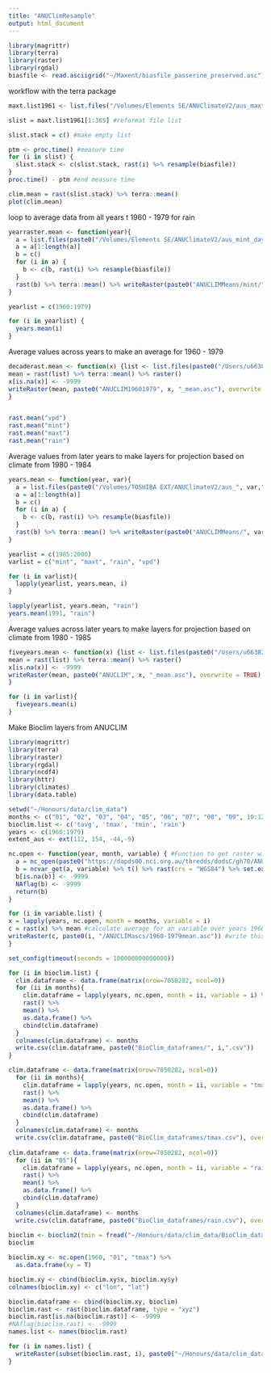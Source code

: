 ```yaml
---
title: "ANUClimResample"
output: html_document
---
```


```r
library(magrittr)
library(terra)
library(raster)
library(rgdal)
biasfile <- read.asciigrid("~/Maxent/biasfile_passerine_preserved.asc") %>% rast

```


workflow with the terra package
```r
maxt.list1961 <- list.files("/Volumes/Elements SE/ANUClimateV2/aus_maxt_day_v2_stable/1961/", pattern = ".flt", full.names = T)

slist = maxt.list1961[1:365] #reformat file list

slist.stack = c() #make empty list 

ptm <- proc.time() #measure time 
for (i in slist) {
  slist.stack <- c(slist.stack, rast(i) %>% resample(biasfile))
}
proc.time() - ptm #end measure time 

clim.mean = rast(slist.stack) %>% terra::mean()
plot(clim.mean)


```

loop to average data from all years t 1960 - 1979 for rain
```r

yearraster.mean <- function(year){
  a = list.files(paste0("/Volumes/Elements SE/ANUClimateV2/aus_mint_day_v2_stable/", year), pattern = ".flt", full.names = T)
  a = a[1:length(a)]
  b = c()
  for (i in a) {
    b <- c(b, rast(i) %>% resample(biasfile))
  }
  rast(b) %>% terra::mean() %>% writeRaster(paste0("ANUCLIMMeans/mint/", year,".asc"))
}

yearlist = c(1960:1979)

for (i in yearlist) {
  years.mean(i)
}

```

Average values across years to make an average for 1960 - 1979

```r
decaderast.mean <- function(x) {list <- list.files(paste0("/Users/u6638201/Desktop/Maxent/ANUCLIMMeans/", x), pattern = ".asc$", full.names = T)
mean = rast(list) %>% terra::mean() %>% raster()
x[is.na(x)] <- -9999
writeRaster(mean, paste0("ANUCLIM19601979", x, "_mean.asc"), overwrite = TRUE)
}


rast.mean("vpd") 
rast.mean("mint")
rast.mean("maxt")
rast.mean("rain")
```


Average values from later years to make layers for projection based on climate from 1980 - 1984 
```r
years.mean <- function(year, var){
  a = list.files(paste0("/Volumes/TOSHIBA EXT/ANUClimateV2/aus_", var,"_day_v2_stable/", year), pattern = ".flt", full.names = T)
  a = a[1:length(a)]
  b = c()
  for (i in a) {
    b <- c(b, rast(i) %>% resample(biasfile))
  }
  rast(b) %>% terra::mean() %>% writeRaster(paste0("ANUCLIMMeans/", var, "1985-1999/", year,".asc"), overwrite = T)
}

yearlist = c(1985:2000)
varlist = c("mint", "maxt", "rain", "vpd")

for (i in varlist){
  lapply(yearlist, years.mean, i)
}

lapply(yearlist, years.mean, "rain")
years.mean(1991, "rain")
```

Average values across later years to make layers for projection based on climate from 1980 - 1985 
```r
fiveyears.mean <- function(x) {list <- list.files(paste0("/Users/u6638201/Desktop/Maxent/ANUCLIMMeans/", x,"1980-1984/"), pattern = ".asc$", full.names = T)
mean = rast(list) %>% terra::mean() %>% raster()
x[is.na(x)] <- -9999
writeRaster(mean, paste0("ANUCLIM", x, "_mean.asc"), overwrite = TRUE)
}

for (i in varlist){
  fiveyears.mean(i)
}

```

Make Bioclim layers from ANUCLIM 

```r
library(magrittr)
library(terra)
library(raster)
library(rgdal)
library(ncdf4)
library(httr)
library(climates)
library(data.table)

setwd("~/Honours/data/clim_data")
months <- c("01", "02", "03", "04", "05", "06", "07", "08", "09", 10:12)
bioclim.list <- c('tavg', 'tmax', 'tmin', 'rain')
years <- c(1960:1979)
extent_aus <- ext(112, 154, -44,-9)

nc.open <- function(year, month, variable) { #Function to get raster with inputs that can be iterated
  a = nc_open(paste0("https://dapds00.nci.org.au/thredds/dodsC/gh70/ANUClimate/v2-0/stable/month/", variable,"/", year, "/ANUClimate_v2-0_", variable, "_monthly_", year, month,".nc"))
  b = ncvar_get(a, variable) %>% t() %>% rast(crs = "WGS84") %>% set.ext(extent_aus)
  b[is.na(b)] <- -9999
  NAflag(b) <- -9999
  return(b)
}

for (i in variable.list) {
x = lapply(years, nc.open, month = months, variable = i)
c = rast(x) %>% mean #calculate average for an variable over years 1960-1979
writeRaster(c, paste0(i, "/ANUCLIMascs/1960-1979mean.asc")) #write this resultant raster to file
}

set_config(timeout(seconds = 100000000000000))

for (i in bioclim.list) {
  clim.dataframe <- data.frame(matrix(nrow=7050282, ncol=0))
  for (ii in months){
    clim.dataframe = lapply(years, nc.open, month = ii, variable = i) %>%
    rast() %>%
    mean() %>%
    as.data.frame() %>%
    cbind(clim.dataframe)
  }
  colnames(clim.dataframe) <- months
  write.csv(clim.dataframe, paste0("BioClim_dataframes/", i,".csv"))
}

clim.dataframe <- data.frame(matrix(nrow=7050282, ncol=0))
  for (ii in months){
    clim.dataframe = lapply(years, nc.open, month = ii, variable = "tmax") %>%
    rast() %>%
    mean() %>%
    as.data.frame() %>%
    cbind(clim.dataframe)
  }
  colnames(clim.dataframe) <- months
  write.csv(clim.dataframe, paste0("BioClim_dataframes/tmax.csv"), overwrite = T)
  
clim.dataframe <- data.frame(matrix(nrow=7050282, ncol=0))
  for (ii in "05"){
    clim.dataframe = lapply(years, nc.open, month = ii, variable = "rain") %>%
    rast() %>%
    mean() %>%
    as.data.frame() %>%
    cbind(clim.dataframe)
  }
  colnames(clim.dataframe) <- months
  write.csv(clim.dataframe, paste0("BioClim_dataframes/rain.csv"), overwrite = T)
  
bioclim <- bioclim2(tmin = fread("~/Honours/data/clim_data/BioClim_dataframes/tmin.csv", select = c(2:13)), tmax = fread("~/Honours/data/clim_data/BioClim_dataframes/tmax.csv", select = c(2:13)), prec = fread("~/Honours/data/clim_data/BioClim_dataframes/rain.csv", select = c(2:13)), tmean = fread("~/Honours/data/clim_data/BioClim_dataframes/tavg.csv", select = c(2:13)), cov = F, files.as.inputs = F)
bioclim

bioclim.xy <- nc.open(1960, "01", "tmax") %>%
  as.data.frame(xy = T) 

bioclim.xy <- cbind(bioclim.xy$x, bioclim.xy$y) 
colnames(bioclim.xy) <- c("lon", "lat")

bioclim.dataframe <- cbind(bioclim.xy, bioclim)
bioclim.rast <- rast(bioclim.dataframe, type = "xyz")
bioclim.rast[is.na(bioclim.rast)] <- -9999
#NAflag(bioclim.rast) <- -9999
names.list <- names(bioclim.rast)

for (i in names.list) {
  writeRaster(subset(bioclim.rast, i), paste0("~/Honours/data/clim_data/ANUBIOCLIM_ascs/", i,".asc"), NAflag = -9999, overwrite = T)
}

```



